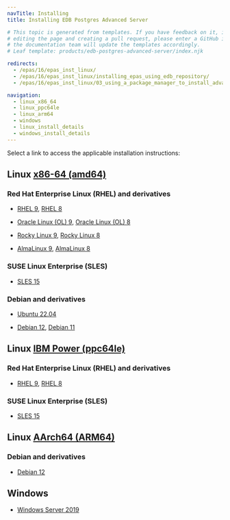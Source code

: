 ```yaml
---
navTitle: Installing
title: Installing EDB Postgres Advanced Server

# This topic is generated from templates. If you have feedback on it, instead of
# editing the page and creating a pull request, please enter a GitHub issue and
# the documentation team will update the templates accordingly.
# Leaf template: products/edb-postgres-advanced-server/index.njk

redirects:
  - /epas/16/epas_inst_linux/
  - /epas/16/epas_inst_linux/installing_epas_using_edb_repository/
  - /epas/16/epas_inst_linux/03_using_a_package_manager_to_install_advanced_server/

navigation:
  - linux_x86_64
  - linux_ppc64le
  - linux_arm64
  - windows
  - linux_install_details
  - windows_install_details
---
```


Select a link to access the applicable installation instructions:

## Linux [x86-64 (amd64)](linux_x86_64)

### Red Hat Enterprise Linux (RHEL) and derivatives

- [RHEL 9](linux_x86_64/epas_rhel_9), [RHEL 8](linux_x86_64/epas_rhel_8)

- [Oracle Linux (OL) 9](linux_x86_64/epas_rhel_9), [Oracle Linux (OL) 8](linux_x86_64/epas_rhel_8)

- [Rocky Linux 9](linux_x86_64/epas_other_linux_9), [Rocky Linux 8](linux_x86_64/epas_other_linux_8)

- [AlmaLinux 9](linux_x86_64/epas_other_linux_9), [AlmaLinux 8](linux_x86_64/epas_other_linux_8)

### SUSE Linux Enterprise (SLES)

- [SLES 15](linux_x86_64/epas_sles_15)

### Debian and derivatives

- [Ubuntu 22.04](linux_x86_64/epas_ubuntu_22)

- [Debian 12](linux_x86_64/epas_debian_12), [Debian 11](linux_x86_64/epas_debian_11)

## Linux [IBM Power (ppc64le)](linux_ppc64le)

### Red Hat Enterprise Linux (RHEL) and derivatives

- [RHEL 9](linux_ppc64le/epas_rhel_9), [RHEL 8](linux_ppc64le/epas_rhel_8)

### SUSE Linux Enterprise (SLES)

- [SLES 15](linux_ppc64le/epas_sles_15)

## Linux [AArch64 (ARM64)](linux_arm64)

### Debian and derivatives

- [Debian 12](linux_arm64/epas_debian_12)

## Windows

- [Windows Server 2019](windows)
